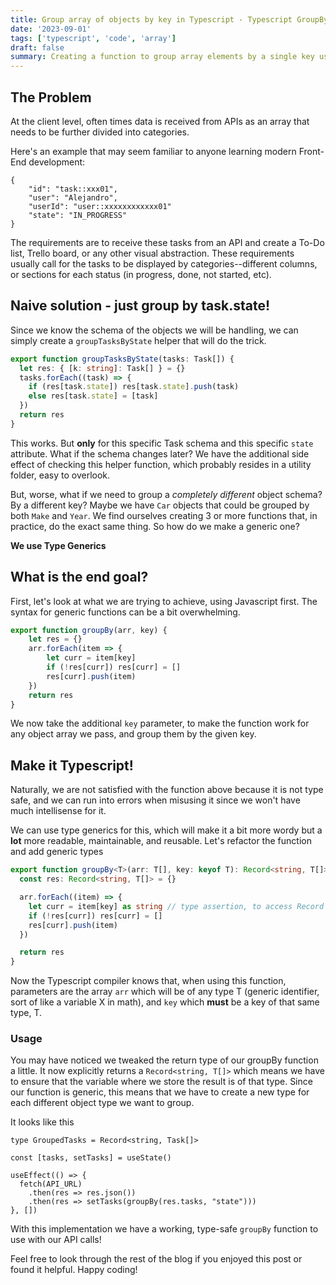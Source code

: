 ```yaml
---
title: Group array of objects by key in Typescript - Typescript GroupBy
date: '2023-09-01'
tags: ['typescript', 'code', 'array']
draft: false
summary: Creating a function to group array elements by a single key using Typescript and Generics
---
```


## The Problem

At the client level, often times data is received from APIs as an array that needs to be further divided into categories.

Here's an example that may seem familiar to anyone learning modern Front-End development:

```json:Task
{
    "id": "task::xxx01",
    "user": "Alejandro",
    "userId": "user::xxxxxxxxxxxx01"
    "state": "IN_PROGRESS"
}

```

The requirements are to receive these tasks from an API and create a To-Do list, Trello board, or any other
visual abstraction. These requirements usually call for the tasks to be displayed by
categories--different columns, or sections for each status (in progress, done, not started, etc).

## Naive solution - just group by task.state!

Since we know the schema of the objects we will be handling, we can simply create a
`groupTasksByState` helper that will do the trick.

```ts:helpers.ts
export function groupTasksByState(tasks: Task[]) {
  let res: { [k: string]: Task[] } = {}
  tasks.forEach((task) => {
    if (res[task.state]) res[task.state].push(task)
    else res[task.state] = [task]
  })
  return res
}
```

This works. But **only** for this specific Task schema and this specific `state` attribute.
What if the schema changes later? We have the additional side effect of checking this helper function,
which probably resides in a utility folder, easy to overlook.

But, worse, what if we need to group a _completely different_ object schema? By a different key?
Maybe we have `Car` objects that could be grouped by both `Make` and `Year`. We find ourselves
creating 3 or more functions that, in practice, do the exact same thing. So how do we make a generic one?

**We use Type Generics**

## What is the end goal?

First, let's look at what we are trying to achieve, using Javascript first. The syntax for generic
functions can be a bit overwhelming.

```js:helpers.ts
export function groupBy(arr, key) {
    let res = {}
    arr.forEach(item => {
        let curr = item[key]
        if (!res[curr]) res[curr] = []
        res[curr].push(item)
    })
    return res
}
```

We now take the additional `key` parameter, to make the function work for any object array
we pass, and group them by the given key.

## Make it Typescript!

Naturally, we are not satisfied with the function above because it is not type safe, and
we can run into errors when misusing it since we won't have much intellisense for it.

We can use type generics for this, which will make it a bit more wordy but a **lot** more
readable, maintainable, and reusable. Let's refactor the function and add generic types

```ts
export function groupBy<T>(arr: T[], key: keyof T): Record<string, T[]> {
  const res: Record<string, T[]> = {}

  arr.forEach((item) => {
    let curr = item[key] as string // type assertion, to access Record above
    if (!res[curr]) res[curr] = []
    res[curr].push(item)
  })

  return res
}
```

Now the Typescript compiler knows that, when using this function, parameters are the array
`arr` which will be of any type T (generic identifier, sort of like a variable X in math),
and `key` which **must** be a key of that same type, T.

### Usage

You may have noticed we tweaked the return type of our groupBy function a little. It
now explicitly returns a `Record<string, T[]>` which means we have to ensure that the variable
where we store the result is of that type. Since our function is generic, this means that
we have to create a new type for each different object type we want to group.

It looks like this

```ts:taskList.tsx
type GroupedTasks = Record<string, Task[]>

const [tasks, setTasks] = useState()

useEffect(() => {
  fetch(API_URL)
    .then(res => res.json())
    .then(res => setTasks(groupBy(res.tasks, "state")))
}, [])
```

With this implementation we have a working, type-safe `groupBy` function to use with our
API calls!

Feel free to look through the rest of the blog if you enjoyed this post or found it helpful. Happy coding!
